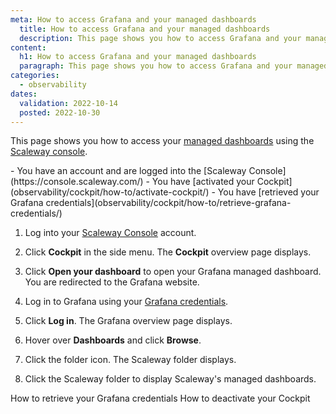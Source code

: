 ```yaml
---
meta: How to access Grafana and your managed dashboards
  title: How to access Grafana and your managed dashboards
  description: This page shows you how to access Grafana and your managed dashboards
content:
  h1: How to access Grafana and your managed dashboards
  paragraph: This page shows you how to access Grafana and your managed dashboards
categories:
  - observability
dates:
  validation: 2022-10-14
  posted: 2022-10-30
---
```


This page shows you how to access your [managed dashboards](observability/cockpit/concepts/#managed-alerts) using the [Scaleway console](https://console.scaleway.com/).

<Message type="requirement">
  - You have an account and are logged into the [Scaleway Console](https://console.scaleway.com/)
  - You have [activated your Cockpit](observability/cockpit/how-to/activate-cockpit/)
  - You have [retrieved your Grafana credentials](observability/cockpit/how-to/retrieve-grafana-credentials/)
</Message>

1. Log into your [Scaleway Console](https://console.scaleway.com/) account.

2. Click **Cockpit** in the side menu. The **Cockpit** overview page displays.

3. Click **Open your dashboard** to open your Grafana managed dashboard. You are redirected to the Grafana website.

4. Log in to Grafana using your [Grafana credentials](observability/cockpit/how-to/retrieve-grafana-credentials/).

5. Click **Log in**. The Grafana overview page displays.

6. Hover over **Dashboards** and click **Browse**.

    <Lightbox src="scaleway_garafna_browse.webp" alt="" />

7. Click the folder icon. The Scaleway folder displays.

8. Click the Scaleway folder to display Scaleway's managed dashboards.


<Navigation title="See Also">
  <PreviousButton to="/observability/cockpit/how-to/retrieve-grafana-credentials/">How to retrieve your Grafana credentials</PreviousButton>
  <NextButton to="/observability/cockpit/how-to/deactivate-cockpit/">How to deactivate your Cockpit</NextButton>
</Navigation>

